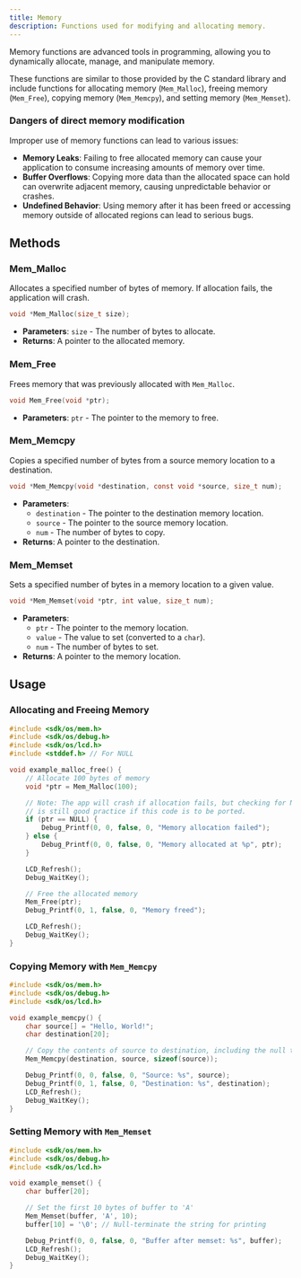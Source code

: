 ```yaml
---
title: Memory
description: Functions used for modifying and allocating memory.
---
```


Memory functions are advanced tools in programming, allowing you to dynamically allocate, manage, and manipulate memory.

These functions are similar to those provided by the C standard library and include functions for allocating memory (`Mem_Malloc`), freeing memory (`Mem_Free`), copying memory (`Mem_Memcpy`), and setting memory (`Mem_Memset`).

### Dangers of direct memory modification

Improper use of memory functions can lead to various issues:
- **Memory Leaks**: Failing to free allocated memory can cause your application to consume increasing amounts of memory over time.
- **Buffer Overflows**: Copying more data than the allocated space can hold can overwrite adjacent memory, causing unpredictable behavior or crashes.
- **Undefined Behavior**: Using memory after it has been freed or accessing memory outside of allocated regions can lead to serious bugs.

## Methods

### Mem_Malloc

Allocates a specified number of bytes of memory. If allocation fails, the application will crash.

```c
void *Mem_Malloc(size_t size);
```

- **Parameters**: `size` - The number of bytes to allocate.
- **Returns**: A pointer to the allocated memory.

### Mem_Free

Frees memory that was previously allocated with `Mem_Malloc`.

```c
void Mem_Free(void *ptr);
```

- **Parameters**: `ptr` - The pointer to the memory to free.

### Mem_Memcpy

Copies a specified number of bytes from a source memory location to a destination.

```c
void *Mem_Memcpy(void *destination, const void *source, size_t num);
```

- **Parameters**: 
  - `destination` - The pointer to the destination memory location.
  - `source` - The pointer to the source memory location.
  - `num` - The number of bytes to copy.
- **Returns**: A pointer to the destination.

### Mem_Memset

Sets a specified number of bytes in a memory location to a given value.

```c
void *Mem_Memset(void *ptr, int value, size_t num);
```

- **Parameters**: 
  - `ptr` - The pointer to the memory location.
  - `value` - The value to set (converted to a `char`).
  - `num` - The number of bytes to set.
- **Returns**: A pointer to the memory location.

## Usage

### Allocating and Freeing Memory

```c
#include <sdk/os/mem.h>
#include <sdk/os/debug.h>
#include <sdk/os/lcd.h>
#include <stddef.h> // For NULL

void example_malloc_free() {
    // Allocate 100 bytes of memory
    void *ptr = Mem_Malloc(100);

    // Note: The app will crash if allocation fails, but checking for NULL
    // is still good practice if this code is to be ported.
    if (ptr == NULL) {
        Debug_Printf(0, 0, false, 0, "Memory allocation failed");
    } else {
        Debug_Printf(0, 0, false, 0, "Memory allocated at %p", ptr);
    }

    LCD_Refresh();
    Debug_WaitKey();

    // Free the allocated memory
    Mem_Free(ptr);
    Debug_Printf(0, 1, false, 0, "Memory freed");

    LCD_Refresh();
    Debug_WaitKey();
}
```

### Copying Memory with `Mem_Memcpy`

```c
#include <sdk/os/mem.h>
#include <sdk/os/debug.h>
#include <sdk/os/lcd.h>

void example_memcpy() {
    char source[] = "Hello, World!";
    char destination[20];

    // Copy the contents of source to destination, including the null terminator
    Mem_Memcpy(destination, source, sizeof(source));

    Debug_Printf(0, 0, false, 0, "Source: %s", source);
    Debug_Printf(0, 1, false, 0, "Destination: %s", destination);
    LCD_Refresh();
    Debug_WaitKey();
}
```

### Setting Memory with `Mem_Memset`

```c
#include <sdk/os/mem.h>
#include <sdk/os/debug.h>
#include <sdk/os/lcd.h>

void example_memset() {
    char buffer[20];

    // Set the first 10 bytes of buffer to 'A'
    Mem_Memset(buffer, 'A', 10);
    buffer[10] = '\0'; // Null-terminate the string for printing

    Debug_Printf(0, 0, false, 0, "Buffer after memset: %s", buffer);
    LCD_Refresh();
    Debug_WaitKey();
}
```